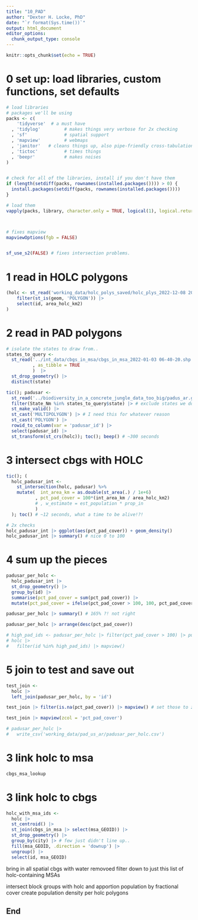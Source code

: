 ```yaml
---
title: "10_PAD"
author: "Dexter H. Locke, PhD"
date: "`r format(Sys.time())`"
output: html_document
editor_options: 
  chunk_output_type: console
---
```




```r
knitr::opts_chunk$set(echo = TRUE)
```


# 0 set up: load libraries, custom functions, set defaults
```r

# load libraries
# packages we'll be using
packs <- c(
    'tidyverse'  # a must have
  , 'tidylog'         # makes things very verbose for 2x checking
  , 'sf'              # spatial support
  , 'mapview'         # webmaps
  , 'janitor'   # cleans things up, also pipe-friendly cross-tabulations
  , 'tictoc'          # times things
  , 'beepr'           # makes noises
)


# check for all of the libraries, install if you don't have them
if (length(setdiff(packs, rownames(installed.packages()))) > 0) {
  install.packages(setdiff(packs, rownames(installed.packages())))  
}

# load them
vapply(packs, library, character.only = TRUE, logical(1), logical.return = TRUE, quietly = TRUE)



# fixes mapview
mapviewOptions(fgb = FALSE)


sf_use_s2(FALSE) # fixes intersection problems. 
```


# 1 read in HOLC polygons
```r

(holc <- st_read('working_data/holc_polys_saved/holc_plys_2022-12-08 20-13-17.gpkg', as_tibble = TRUE) |> 
    filter(st_is(geom, 'POLYGON')) |> 
    select(id, area_holc_km2)
)

```


# 2 read in PAD polygons
```r

# isolate the states to draw from..
states_to_query <-
  st_read('../int_data/cbgs_in_msa/cbgs_in_msa_2022-01-03 06-40-20.shp'
          , as_tibble = TRUE
          )  |> 
  st_drop_geometry() |> 
  distinct(state)

tic(); padusar <- 
  st_read('../biodiversity_in_a_concrete_jungle_data_too_big/padus_ar.gpkg') |> 
  filter(State_Nm %in% states_to_query$state) |> # exclude states we don't need.. (SQL would have been faster)
  st_make_valid() |>
  st_cast('MULTIPOLYGON') |> # I need this for whatever reason
  st_cast('POLYGON') |> 
  rowid_to_column(var = 'padusar_id') |> 
  select(padusar_id) |> 
  st_transform(st_crs(holc)); toc(); beep() # ~300 seconds


```



# 3 intersect cbgs with HOLC
```r

tic(); (
  holc_padusar_int <- 
    st_intersection(holc, padusar) %>% 
    mutate(  int_area_km = as.double(st_area(.) / 1e+6)
           , pct_pad_cover = 100*(int_area_km / area_holc_km2)
           # , w_estimate = est_population * prop_in
           )
  ); toc() # ~12 seconds, what a time to be alive!?!

# 2x checks
holc_padusar_int |> ggplot(aes(pct_pad_cover)) + geom_density()
holc_padusar_int |> summary() # nice 0 to 100

```


# 4 sum up the pieces
```r

padusar_per_holc <- 
  holc_padusar_int |> 
  st_drop_geometry() |> 
  group_by(id) |> 
  summarise(pct_pad_cover = sum(pct_pad_cover)) |> 
  mutate(pct_pad_cover = ifelse(pct_pad_cover > 100, 100, pct_pad_cover))

padusar_per_holc |> summary() # 165% ?! not right

padusar_per_holc |> arrange(desc(pct_pad_cover))

# high_pad_ids <- padusar_per_holc |> filter(pct_pad_cover > 100) |> pull(id)# 
# holc |> 
#   filter(id %in% high_pad_ids) |> mapview()

```

# 5 join to test and save out
```r

test_join <- 
  holc |> 
  left_join(padusar_per_holc, by = 'id')

test_join |> filter(is.na(pct_pad_cover)) |> mapview() # set those to zero later!

test_join |> mapview(zcol = 'pct_pad_cover')

# padusar_per_holc |>
#   write_csv('working_data/pad_us_ar/padusar_per_holc.csv')

```



# 3 link holc to msa
```r

cbgs_msa_lookup

```


# 3 link holc to cbgs
```r

holc_with_msa_ids <- 
  holc |> 
  st_centroid() |> 
  st_join(cbgs_in_msa |> select(msa_GEOID)) |> 
  st_drop_geometry() |> 
  group_by(city) |> # few just didn't line up..
  fill(msa_GEOID, .direction = 'downup') |> 
  ungroup() |> 
  select(id, msa_GEOID)


```




bring in all spatial cbgs with water removoed
filter down to just this list of holc-containing MSAs

intersect block groups with holc and apportion population by fractional cover
create population density per holc polygons

## End